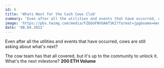 ```yaml
---
id: 6
title: 'Whats Next for the Cash Cows Club'
summary: 'Even after all the utilities and events that have occurred, cows are still asking about whats next?'
image: 'https://pbs.twimg.com/media/FZQGGFNVUAATSK2?format=jpg&name=medium'
date: '08.04.2022'
---
```


Even after all the utilities and events that have occurred, cows are 
still asking about what's next?

The cow team has that all covered, but it's up to the community to 
unlock it. What's the next milestone? **200 ETH Volume**

<TwitterTweetEmbed tweetId="1556330580282773504" />
